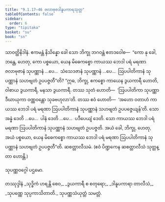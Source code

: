 ```yaml
---
title: "9.1.17–46 ဇလာဗုဇဒါနူပကာရသုတ္တ"
tableOfContents: false
sidebar:
  order: 6
type: "tipitaka"
basket: "su"
book: "sn"
---
```



<DynamicBreadcrumb />

<Division number="408–437" book="sn" e="ch" v="18" p="340">

<Paragraph number="1195" book="sn">
သာဝတ္ထိနိဒါနံ. ဧကမန္တံ နိသိန္နော ခေါ သော ဘိက္ခု ဘဂဝန္တံ ဧတဒဝေါစ—  “ကော နု ခေါ, ဘန္တေ, ဟေတု, ကော ပစ္စယော, ယေန မိဓေကစ္စော ကာယဿ ဘေဒါ ပရံ မရဏာ ဇလာဗုဇာနံ သုပဏ္ဏာနံ …ပေ…  သံသေဒဇာနံ သုပဏ္ဏာနံ …ပေ…  ဩပပါတိကာနံ သုပဏ္ဏာနံ သဟဗျတံ ဥပပဇ္ဇတီ”တိ? “ဣဓ, ဘိက္ခု, ဧကစ္စော ကာယေန ဒွယကာရီ ဟောတိ, ဝါစာယ ဒွယကာရီ, မနသာ ဒွယကာရီ. တဿ သုတံ ဟောတိ—  ‘ဩပပါတိကာ သုပဏ္ဏာ ဒီဃာယုကာ ဝဏ္ဏဝန္တော သုခဗဟုလာ’တိ. တဿ ဧဝံ ဟောတိ—  ‘အဟော ဝတာဟံ ကာယဿ ဘေဒါ ပရံ မရဏာ ဩပပါတိကာနံ သုပဏ္ဏာနံ သဟဗျတံ ဥပပဇ္ဇေယျန်’တိ. သော အန္နံ ဒေတိ …ပေ…  ပါနံ ဒေတိ …ပေ…  ပဒီပေယျံ ဒေတိ. သော ကာယဿ ဘေဒါ ပရံ မရဏာ ဩပပါတိကာနံ သုပဏ္ဏာနံ သဟဗျတံ ဥပပဇ္ဇတိ. အယံ ခေါ, ဘိက္ခု, ဟေတု, အယံ ပစ္စယော, ယေန မိဓေကစ္စော ကာယဿ ဘေဒါ ပရံ မရဏာ ဩပပါတိကာနံ သုပဏ္ဏာနံ သဟဗျတံ ဥပပဇ္ဇတီ”တိ. ဆစတ္တာလီသမံ.

</Paragraph>
</Division>

<Paragraph number="1196" type="center" book="sn">
(ဧဝံ ပိဏ္ဍကေန ဆစတ္တာလီသံ သုတ္တန္တာ ဟောန္တိ.)

  
သုပဏ္ဏဝဂ္ဂေါ ပဌမော.



</Paragraph>

<Paragraph number="1197" type="center" book="sn">
တဿုဒ္ဒါနံ


</Paragraph>

<Paragraph number="1198" type="verses" book="sn">
_သုဒ္ဓိကံ ဟရန္တိ စေဝ,_  
_ဒွယကာရီ စ စတုရော;_  
_ဒါနူပကာရာ တာလီသံ,_  
_သုပဏ္ဏေ သုပ္ပကာသိတာတိ._  


</Paragraph>

<Paragraph number="1199" type="center" book="sn">
သုပဏ္ဏသံယုတ္တံ သမတ္တံ.
</Paragraph>